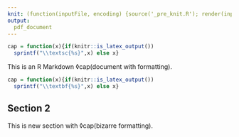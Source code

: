 ```yaml
---
knit: (function(inputFile, encoding) {source('_pre_knit.R'); render(inputFile, output_format = custom_format, run_pandoc = FALSE); original = paste0(inputFile,"_tmp.Rmd"); rmarkdown::render(inputFile, encoding = encoding); file.copy(original, inputFile)})
output: 
  pdf_document
---
```


```r
cap = function(x){if(knitr::is_latex_output()) 
  sprintf("\\textsc{%s}",x) else x}
```

This is an R Markdown ◊cap(document with formatting). 

```r
cap = function(x){if(knitr::is_latex_output()) 
  sprintf("\\textbf{%s}",x) else x}
```

## Section 2

This is new section with ◊cap(bizarre formatting). 

